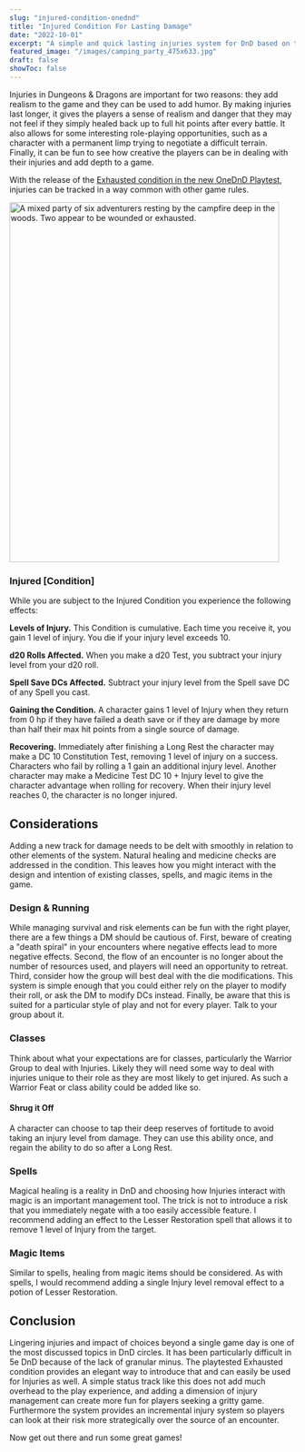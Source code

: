 ```yaml
---
slug: "injured-condition-onednd"
title: "Injured Condition For Lasting Damage"
date: "2022-10-01"
excerpt: "A simple and quick lasting injuries system for DnD based on the Exhausted playtest."
featured_image: "/images/camping_party_475x633.jpg"
draft: false
showToc: false
---
```


Injuries in Dungeons & Dragons are important for two reasons: they add realism to the game and they can be used to add humor. By making injuries last longer, it gives the players a sense of realism and danger that they may not feel if they simply healed back up to full hit points after every battle. It also allows for some interesting role-playing opportunities, such as a character with a permanent limp trying to negotiate a difficult terrain. Finally, it can be fun to see how creative the players can be in dealing with their injuries and add depth to a game.

With the release of the <a href="https://media.dndbeyond.com/compendium-images/one-dnd/expert-classes/kpx0MvyfBGHe0XKk/UA2022-Expert-Classes.pdf?icid_source=house-ads&icid_medium=crosspromo&icid_campaign=playtest2" target="_blank">Exhausted condition in the new OneDnD Playtest</a>, injuries can be tracked in a way common with other game rules.

<img src="/images/camping_party_475x633.jpg" alt="A mixed party of six adventurers resting by the campfire deep in the woods.  Two appear to be wounded or exhausted." width="475" height="633" />

### Injured [Condition]
While you are subject to the Injured Condition you experience the following effects:

**Levels of Injury.** This Condition is cumulative. Each time you receive it, you gain 1 level of injury. You die if your injury level exceeds 10. 

**d20 Rolls Affected.** When you make a d20 Test, you subtract your injury level from your d20 roll.

**Spell Save DCs Affected.** Subtract your injury level from the Spell save DC of any Spell you cast.

**Gaining the Condition.** A character gains 1 level of Injury when they return from 0 hp if they have failed a death save or if they are damage by more than half their max hit points from a single source of damage. 

**Recovering.** Immediately after finishing a Long Rest the character may make a DC 10 Constitution Test, removing 1 level of injury on a success. Characters who fail by rolling a 1 gain an additional injury level. Another character may make a Medicine Test DC 10 + Injury level to give the character advantage when rolling for recovery. When their injury level reaches 0, the character is no longer injured.

## Considerations
Adding a new track for damage needs to be delt with smoothly in relation to other elements of the system. Natural healing and medicine checks are addressed in the condition. This leaves how you might interact with the design and intention of existing classes, spells, and magic items in the game.

### Design & Running

While managing survival and risk elements can be fun with the right player, there are a few things a DM should be cautious of.  First, beware of creating a "death spiral" in your encounters where negative effects lead to more negative effects.  Second, the flow of an encounter is no longer about the number of resources used, and players will need an opportunity to retreat. Third, consider how the group will best deal with the die modifications. This system is simple enough that you could either rely on the player to modify their roll, or ask the DM to modify DCs instead.  Finally, be aware that this is suited for a particular style of play and not for every player.  Talk to your group about it.

### Classes

Think about what your expectations are for classes, particularly the Warrior Group to deal with Injuries. Likely they will need some way to deal with injuries unique to their role as they are most likely to get injured. As such a Warrior Feat or class ability could be added like so.

#### Shrug it Off
A character can choose to tap their deep reserves of fortitude to avoid taking an injury level from damage.  They can use this ability once, and regain the ability to do so after a Long Rest.

### Spells

Magical healing is a reality in DnD and choosing how Injuries interact with magic is an important management tool. The trick is not to introduce a risk that you immediately negate with a too easily accessible feature. I recommend adding an effect to the Lesser Restoration spell that allows it to remove 1 level of Injury from the target.

### Magic Items

Similar to spells, healing from magic items should be considered. As with spells, I would recommend adding a single Injury level removal effect to a potion of Lesser Restoration.

## Conclusion

Lingering injuries and impact of choices beyond a single game day is one of the most discussed topics in DnD circles. It has been particularly difficult in 5e DnD because of the lack of granular minus. The playtested Exhausted condition provides an elegant way to introduce that and can easily be used for Injuries as well.  A simple status track like this does not add much overhead to the play experience, and adding a dimension of injury management can create more fun for players seeking a gritty game.  Furthermore the system provides an incremental injury system so players can look at their risk more strategically over the source of an encounter.

Now get out there and run some great games!